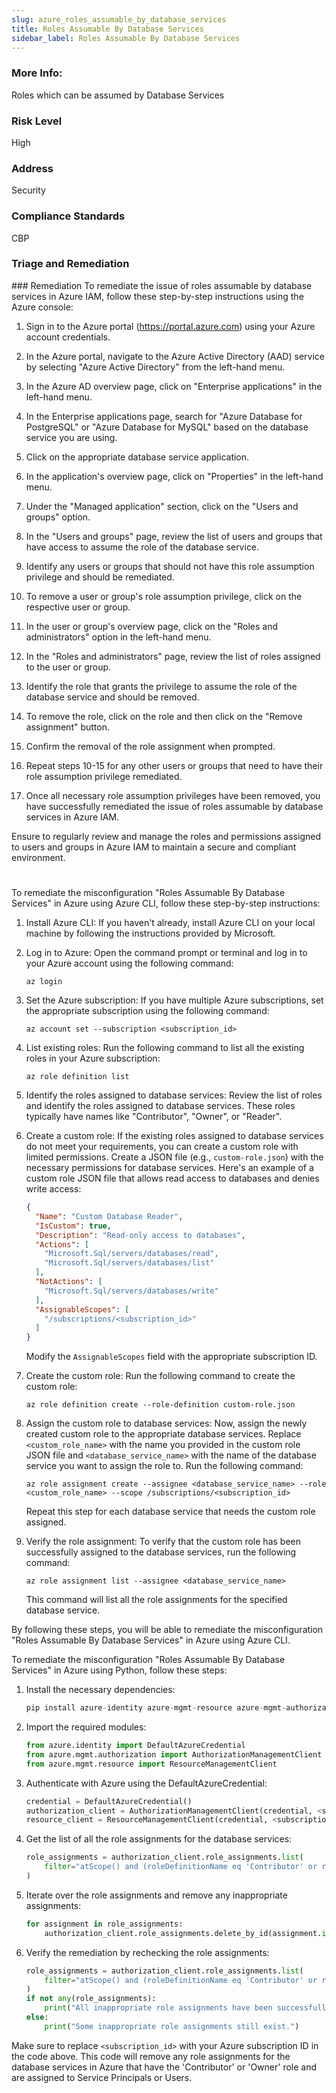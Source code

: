 ```yaml
---
slug: azure_roles_assumable_by_database_services
title: Roles Assumable By Database Services
sidebar_label: Roles Assumable By Database Services
---
```


### More Info:

Roles which can be assumed by Database Services

### Risk Level

High

### Address

Security

### Compliance Standards

CBP

### Triage and Remediation
<Tabs>
<Tab title='Remediation'>
### Remediation

<AccordionGroup>
<Accordion title='Using Console' defaultOpen='true'>
To remediate the issue of roles assumable by database services in Azure IAM, follow these step-by-step instructions using the Azure console:

1. Sign in to the Azure portal (https://portal.azure.com) using your Azure account credentials.

2. In the Azure portal, navigate to the Azure Active Directory (AAD) service by selecting "Azure Active Directory" from the left-hand menu.

3. In the Azure AD overview page, click on "Enterprise applications" in the left-hand menu.

4. In the Enterprise applications page, search for "Azure Database for PostgreSQL" or "Azure Database for MySQL" based on the database service you are using.

5. Click on the appropriate database service application.

6. In the application's overview page, click on "Properties" in the left-hand menu.

7. Under the "Managed application" section, click on the "Users and groups" option.

8. In the "Users and groups" page, review the list of users and groups that have access to assume the role of the database service.

9. Identify any users or groups that should not have this role assumption privilege and should be remediated.

10. To remove a user or group's role assumption privilege, click on the respective user or group.

11. In the user or group's overview page, click on the "Roles and administrators" option in the left-hand menu.

12. In the "Roles and administrators" page, review the list of roles assigned to the user or group.

13. Identify the role that grants the privilege to assume the role of the database service and should be removed.

14. To remove the role, click on the role and then click on the "Remove assignment" button.

15. Confirm the removal of the role assignment when prompted.

16. Repeat steps 10-15 for any other users or groups that need to have their role assumption privilege remediated.

17. Once all necessary role assumption privileges have been removed, you have successfully remediated the issue of roles assumable by database services in Azure IAM.

Ensure to regularly review and manage the roles and permissions assigned to users and groups in Azure IAM to maintain a secure and compliant environment.

#
</Accordion>

<Accordion title='Using CLI'>
To remediate the misconfiguration "Roles Assumable By Database Services" in Azure using Azure CLI, follow these step-by-step instructions:

1. Install Azure CLI: If you haven't already, install Azure CLI on your local machine by following the instructions provided by Microsoft.

2. Log in to Azure: Open the command prompt or terminal and log in to your Azure account using the following command:
   ```
   az login
   ```

3. Set the Azure subscription: If you have multiple Azure subscriptions, set the appropriate subscription using the following command:
   ```
   az account set --subscription <subscription_id>
   ```

4. List existing roles: Run the following command to list all the existing roles in your Azure subscription:
   ```
   az role definition list
   ```

5. Identify the roles assigned to database services: Review the list of roles and identify the roles assigned to database services. These roles typically have names like "Contributor", "Owner", or "Reader".

6. Create a custom role: If the existing roles assigned to database services do not meet your requirements, you can create a custom role with limited permissions. Create a JSON file (e.g., `custom-role.json`) with the necessary permissions for database services. Here's an example of a custom role JSON file that allows read access to databases and denies write access:

   ```json
   {
     "Name": "Custom Database Reader",
     "IsCustom": true,
     "Description": "Read-only access to databases",
     "Actions": [
       "Microsoft.Sql/servers/databases/read",
       "Microsoft.Sql/servers/databases/list"
     ],
     "NotActions": [
       "Microsoft.Sql/servers/databases/write"
     ],
     "AssignableScopes": [
       "/subscriptions/<subscription_id>"
     ]
   }
   ```

   Modify the `AssignableScopes` field with the appropriate subscription ID.

7. Create the custom role: Run the following command to create the custom role:
   ```
   az role definition create --role-definition custom-role.json
   ```

8. Assign the custom role to database services: Now, assign the newly created custom role to the appropriate database services. Replace `<custom_role_name>` with the name you provided in the custom role JSON file and `<database_service_name>` with the name of the database service you want to assign the role to. Run the following command:
   ```
   az role assignment create --assignee <database_service_name> --role <custom_role_name> --scope /subscriptions/<subscription_id>
   ```

   Repeat this step for each database service that needs the custom role assigned.

9. Verify the role assignment: To verify that the custom role has been successfully assigned to the database services, run the following command:
   ```
   az role assignment list --assignee <database_service_name>
   ```

   This command will list all the role assignments for the specified database service.

By following these steps, you will be able to remediate the misconfiguration "Roles Assumable By Database Services" in Azure using Azure CLI.
</Accordion>

<Accordion title='Using Python'>
To remediate the misconfiguration "Roles Assumable By Database Services" in Azure using Python, follow these steps:

1. Install the necessary dependencies:
   ```python
   pip install azure-identity azure-mgmt-resource azure-mgmt-authorization
   ```

2. Import the required modules:
   ```python
   from azure.identity import DefaultAzureCredential
   from azure.mgmt.authorization import AuthorizationManagementClient
   from azure.mgmt.resource import ResourceManagementClient
   ```

3. Authenticate with Azure using the DefaultAzureCredential:
   ```python
   credential = DefaultAzureCredential()
   authorization_client = AuthorizationManagementClient(credential, <subscription_id>)
   resource_client = ResourceManagementClient(credential, <subscription_id>)
   ```

4. Get the list of all the role assignments for the database services:
   ```python
   role_assignments = authorization_client.role_assignments.list(
       filter="atScope() and (roleDefinitionName eq 'Contributor' or roleDefinitionName eq 'Owner') and (principalType eq 'ServicePrincipal' or principalType eq 'User') and (scope='/providers/Microsoft.DBforPostgreSQL/servers' or scope='/providers/Microsoft.DBforMySQL/servers' or scope='/providers/Microsoft.DBforMariaDB/servers')"
   )
   ```

5. Iterate over the role assignments and remove any inappropriate assignments:
   ```python
   for assignment in role_assignments:
       authorization_client.role_assignments.delete_by_id(assignment.id)
   ```

6. Verify the remediation by rechecking the role assignments:
   ```python
   role_assignments = authorization_client.role_assignments.list(
       filter="atScope() and (roleDefinitionName eq 'Contributor' or roleDefinitionName eq 'Owner') and (principalType eq 'ServicePrincipal' or principalType eq 'User') and (scope='/providers/Microsoft.DBforPostgreSQL/servers' or scope='/providers/Microsoft.DBforMySQL/servers' or scope='/providers/Microsoft.DBforMariaDB/servers')"
   )
   if not any(role_assignments):
       print("All inappropriate role assignments have been successfully removed.")
   else:
       print("Some inappropriate role assignments still exist.")
   ```

Make sure to replace `<subscription_id>` with your Azure subscription ID in the code above. This code will remove any role assignments for the database services in Azure that have the 'Contributor' or 'Owner' role and are assigned to Service Principals or Users.
</Accordion>

</AccordionGroup>
</Tab>
</Tabs>

